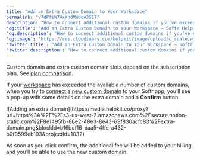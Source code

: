 ```yaml
---
title: "Add an Extra Custom Domain to Your Workspace"
permalink: "v7dPfiW74xXhdMWdqA3SE7"
description: "How to connect additional custom domains if you’ve exceeded the limit."
'og:title': "Add an Extra Custom Domain to Your Workspace – Softr Help Docs"
'og:description': "How to connect additional custom domains if you’ve exceeded the limit."
'og:image': "https://res.cloudinary.com/helpkit/image/upload/c_scale,w_700,q_auto/v1674219840/softrdocs_meta_OG_Image_Url_258f31c013.png"
'twitter:title': "Add an Extra Custom Domain to Your Workspace – Softr Help Docs"
'twitter:description': "How to connect additional custom domains if you’ve exceeded the limit."
---
```

<Note>Custom domain and extra custom domain slots depend on the subscription plan. See [plan comparison](https://www.softr.io/pricing). </Note>

If your [workspace](/workspace-and-billing/jZP6yaeXMiJCuB6HhS4xKd/workspaces-and-applications/kTbEWSYXhBCbtTB4K9dpKs) has exceeded the available number of custom domains, when you try to [connect a new custom domain](/publishing/9qTmU2Lj8Gnpr1Ue6dEAkX/add-a-custom-domain-to-your-app/93K5bLJN3n91MRo9uRGdAf) to your Softr app, you’ll see a pop-up with some details on the extra domain and a **Confirm** button.
<Frame caption="Adding an extra domain">![Adding an extra domain](https://media.helpkit.co/proxy?url=https%3A%2F%2Fs3-us-west-2.amazonaws.com%2Fsecure.notion-static.com%2F8e1495fb-86e2-48e3-8e43-69f830acfc83%2Fextra-domain.png&blockId=b16bcf16-daa5-4ffe-a432-b0f9599eb103&projectId=1032)</Frame>

As soon as you click confirm, the additional fee will be added to your billing and you’ll be able to use the new custom domain.